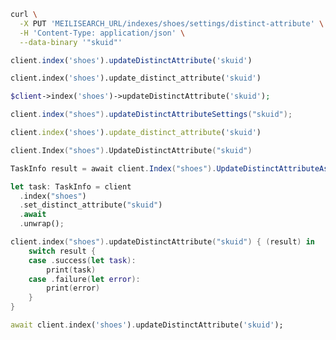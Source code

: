 <CodeGroup>

```bash cURL
curl \
  -X PUT 'MEILISEARCH_URL/indexes/shoes/settings/distinct-attribute' \
  -H 'Content-Type: application/json' \
  --data-binary '"skuid"'
```


```javascript JS
client.index('shoes').updateDistinctAttribute('skuid')
```


```python Python
client.index('shoes').update_distinct_attribute('skuid')
```


```php PHP
$client->index('shoes')->updateDistinctAttribute('skuid');
```


```java Java
client.index("shoes").updateDistinctAttributeSettings("skuid");
```


```ruby Ruby
client.index('shoes').update_distinct_attribute('skuid')
```


```go Go
client.Index("shoes").UpdateDistinctAttribute("skuid")
```


```csharp C#
TaskInfo result = await client.Index("shoes").UpdateDistinctAttributeAsync("skuid");
```


```rust Rust
let task: TaskInfo = client
  .index("shoes")
  .set_distinct_attribute("skuid")
  .await
  .unwrap();
```


```swift Swift
client.index("shoes").updateDistinctAttribute("skuid") { (result) in
    switch result {
    case .success(let task):
        print(task)
    case .failure(let error):
        print(error)
    }
}
```


```dart Dart
await client.index('shoes').updateDistinctAttribute('skuid');
```

</CodeGroup>